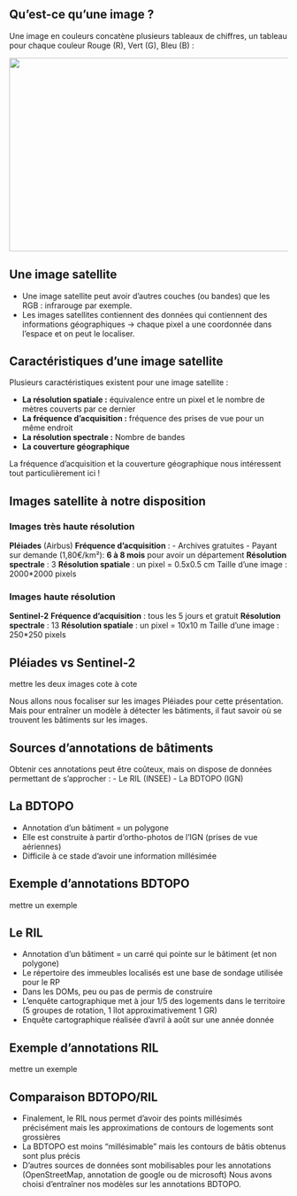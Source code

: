 
## Qu'est-ce qu'une image ?

Une image en couleurs concatène plusieurs tableaux de chiffres, un tableau pour chaque couleur Rouge (R), Vert (G), Bleu (B) :

<div style="text-align: center;">
  <img src="../img/rgb.png" alt="" width=700" height="350">
</div>

## Une image satellite

- Une image satellite peut avoir d'autres couches (ou bandes) que les RGB : infrarouge par exemple. 
- Les images satellites contiennent des données qui contiennent des informations géographiques → chaque pixel a une coordonnée dans l'espace et on peut le localiser.

## Caractéristiques d'une image satellite

Plusieurs caractéristiques existent pour une image satellite :

- **La résolution spatiale :** équivalence entre un pixel et le nombre de mètres couverts par ce dernier
- **La fréquence d'acquisition :** fréquence des prises de vue pour un même endroit 
- **La résolution spectrale :** Nombre de bandes
- **La couverture géographique**

La fréquence d'acquisition et la couverture géographique nous intéressent tout particulièrement ici !


## Images satellite à notre disposition

### Images très haute résolution

**Pléiades** (Airbus)
**Fréquence d'acquisition** : 
- Archives gratuites
- Payant sur demande (1,80€/km²): **6 à 8 mois** pour avoir un département
**Résolution spectrale** : 3
**Résolution spatiale** : un pixel = 0.5x0.5 cm
Taille d'une image : 2000*2000 pixels

### Images haute résolution

**Sentinel-2**
**Fréquence d'acquisition** : tous les 5 jours et gratuit
**Résolution spectrale** : 13
**Résolution spatiale** : un pixel = 10x10 m
Taille d'une image : 250*250 pixels

## Pléiades vs Sentinel-2

mettre les deux images cote à cote

Nous allons nous focaliser sur les images Pléiades pour cette présentation. 
Mais pour entraîner un modèle à détecter les bâtiments, il faut savoir où se trouvent les bâtiments sur les images.

## Sources d'annotations de bâtiments

Obtenir ces annotations peut être coûteux, mais on dispose de données permettant de s'approcher :
- Le RIL (INSEE)
- La BDTOPO (IGN)

## La BDTOPO

- Annotation d'un bâtiment = un polygone
- Elle est construite à partir d'ortho-photos de l'IGN (prises de vue aériennes)
- Difficile à ce stade d'avoir une information millésimée

## Exemple d'annotations BDTOPO

mettre un exemple


## Le RIL

- Annotation d'un bâtiment = un carré qui pointe sur le bâtiment (et non polygone)
- Le répertoire des immeubles localisés est une base de sondage utilisée pour le RP
- Dans les DOMs, peu ou pas de permis de construire 
- L'enquête cartographique met à jour 1/5 des logements dans le territoire (5 groupes de rotation, 1 îlot approximativement 1 GR)
- Enquête cartographique réalisée d'avril à août sur une année donnée

## Exemple d'annotations RIL

mettre un exemple


## Comparaison BDTOPO/RIL

- Finalement, le RIL nous permet d'avoir des points millésimés précisément mais les approximations de contours de logements sont grossières
- La BDTOPO est moins "millésimable" mais les contours de bâtis obtenus sont plus précis
- D'autres sources de données sont mobilisables pour les annotations (OpenStreetMap, annotation de google ou de microsoft)
Nous avons choisi d'entraîner nos modèles sur les annotations BDTOPO.


